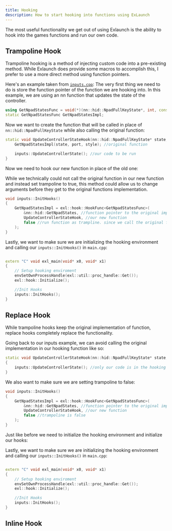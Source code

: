 ```yaml
---
title: Hooking
description: How to start hooking into functions using ExLaunch
---
```



The most useful functionality we get out of using Exlaunch is the ability to hook into the games functions and run our own
code.

## Trampoline Hook

Trampoline hooking is a method of injecting custom code into a pre-existing method. While Exlaunch does provide some macros
to accomplish this, I prefer to use a more direct method using function pointers.

Here's an example taken from [``inputs.cpp``](https://github.com/JakeButf/botw-exlaunch-base/blob/main/src/program/inputs.cpp):
The very first thing we need to do is store the function pointer of the function we are hooking into. In this example, we are using
an nn function that updates the state of the controller.

```cpp
using GetNpadStatesFunc = void(*)(nn::hid::NpadFullKeyState*, int, const unsigned int&);
static GetNpadStatesFunc GetNpadStatesImpl;
```

Now we want to create the function that will be called in place of ``nn::hid::NpadFullKeyState`` while also calling the original function:

```cpp
static void UpdateControllerStateHook(nn::hid::NpadFullKeyState* state, int port, const unsigned int& style) {
    GetNpadStatesImpl(state, port, style); //original function

    inputs::UpdateControllerState(); //our code to be run
}
```

Now we need to hook our new function in place of the old one:

<Aside>While we technically could not call the original function in our new function and instead set trampoline 
to true, this method could allow us to change arguments before they get to the original functions implementation.</Aside>

```cpp
void inputs::InitHooks()
{
    GetNpadStatesImpl = exl::hook::HookFunc<GetNpadStatesFunc>(
        &nn::hid::GetNpadStates, //function pointer to the original implementation
        UpdateControllerStateHook, //our new function
        false //run function as trampline. since we call the original function in the new function we do not need this to be true
    );
}
```

Lastly, we want to make sure we are initializing the hooking environment and calling our ``inputs::InitHooks()`` in ``main.cpp``:

```cpp

extern "C" void exl_main(void* x0, void* x1) 
{
    // Setup hooking enviroment
    envSetOwnProcessHandle(exl::util::proc_handle::Get());
    exl::hook::Initialize();

    //Init Hooks
    inputs::InitHooks();
}
```

## Replace Hook

While trampoline hooks keep the original implementation of function, replace hooks completely replace the functionality.

Going back to our inputs example, we can avoid calling the original implementation in our hooking function like so:

```cpp
static void UpdateControllerStateHook(nn::hid::NpadFullKeyState* state, int port, const unsigned int& style) 
{
    inputs::UpdateControllerState(); //only our code is in the hooking function
}
```

We also want to make sure we are setting trampoline to false:

```cpp
void inputs::InitHooks()
{
    GetNpadStatesImpl = exl::hook::HookFunc<GetNpadStatesFunc>(
        &nn::hid::GetNpadStates, //function pointer to the original implementation
        UpdateControllerStateHook, //our new function
        false //trampoline is false
    );
}
```

Just like before we need to initialize the hooking environment and initialize our hooks:


Lastly, we want to make sure we are initializing the hooking environment and calling our ``inputs::InitHooks()`` in ``main.cpp``:

```cpp

extern "C" void exl_main(void* x0, void* x1) 
{
    // Setup hooking enviroment
    envSetOwnProcessHandle(exl::util::proc_handle::Get());
    exl::hook::Initialize();

    //Init Hooks
    inputs::InitHooks();
}
```

## Inline Hook